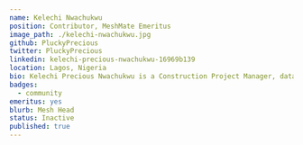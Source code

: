 ---
name: Kelechi Nwachukwu
position: Contributor, MeshMate Emeritus
image_path: ./kelechi-nwachukwu.jpg
github: PluckyPrecious
twitter: PluckyPrecious
linkedin: kelechi-precious-nwachukwu-16969b139
location: Lagos, Nigeria
bio: Kelechi Precious Nwachukwu is a Construction Project Manager, data science, and tech zealot with an Accountancy degree. She is adaptable, highly driven, open to learning, and new experiences. With her recent transition to tech, Kelechi has worked on projects in Data Analysis, Web Development, and also Digital Marketing. She counts among her interests - Traveling, writing, karaoke, and open-source food testing, food should taste good.
badges:
  - community
emeritus: yes
blurb: Mesh Head
status: Inactive
published: true
---

